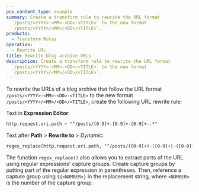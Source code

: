 ```yaml
---
pcx_content_type: example
summary: Create a transform rule to rewrite the URL format
  `/posts/<YYYY>-<MM>-<DD>-<TITLE>` to the new format
  `/posts/<YYYY>/<MM>/<DD>/<TITLE>`.
products:
  - Transform Rules
operation:
  - Rewrite URL
title: Rewrite blog archive URLs
description: Create a transform rule to rewrite the URL format
  `/posts/<YYYY>-<MM>-<DD>-<TITLE>` to the new format
  `/posts/<YYYY>/<MM>/<DD>/<TITLE>`.
---
```



To rewrite the URLs of a blog archive that follow the URL format `/posts/<YYYY>-<MM>-<DD>-<TITLE>` to the new format `/posts/<YYYY>/<MM>/<DD>/<TITLE>`, create the following URL rewrite rule:

<Example>

Text in **Expression Editor**:

```txt
http.request.uri.path ~ "^/posts/[0-9]+-[0-9]+-[0-9]+-.*"
```

Text after **Path** > **Rewrite to** > _Dynamic_:

```txt
regex_replace(http.request.uri.path, "^/posts/([0-9]+)-([0-9]+)-([0-9]+)-(.*)$", "/posts/${1}/${2}/${3}/${4}")
```

</Example>

The function `regex_replace()` also allows you to extract parts of the URL using regular expressions' capture groups. Create capture groups by putting part of the regular expression in parentheses. Then, reference a capture group using `${<NUMBER>}` in the replacement string, where `<NUMBER>` is the number of the capture group.
